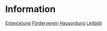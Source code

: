 
<Head title="Information" />

# Information

[Entwicklung](/information/entwicklung)
[Förderverein](/information/foerderverein)
[Hausordung](/information/hausordnung)
[Leitbild](/information/leitbild)

